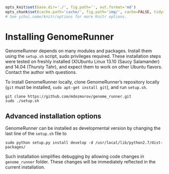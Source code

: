 ```r

opts_knit$set(base.dir='./', fig.path='', out.format='md')
opts_chunk$set(cache.path='cache/', fig.path='img/', cache=FALSE, tidy=TRUE, fig.keep='high', echo=TRUE, dpi=300, out.width=700, prompt=FALSE, comment='##', results='markup', eval=FALSE)
# See yihui.name/knitr/options for more Knitr options.
```

Installing GenomeRunner
========================================================

GenomeRunner depends on many modules and packages. Install them using the `setup.sh` script, sudo privileges required. These installation steps were tested on freshly installed (X)Ubuntu Linux 13.10 (Saucy Salamander) and 14.04 (Thursty Tahr), and expect them to work on other Ubuntu flavors. Contact the author with questions.

To install GenomeRunner locally, clone GenomeRunner's repository locally (`git` must be installed, `sudo apt-get install git`), and run `setup.sh`.

```
git clone https://github.com/mdozmorov/genome_runner.git
sudo ./setup.sh
```

Advanced installation options
-------------------------------
GenomeRunner can be installed as developmental version by changing the last line of the `setup.sh` file to

```
sudo python setup.py install develop -d /usr/local/lib/python2.7/dist-packages/
```

Such installation simplifies debugging by allowing code changes in `genome_runner` folder. These changes will be immediately reflected in the current installation.